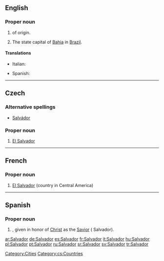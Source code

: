 {{see|salvador}}
==English==

===Proper noun===
{{en-proper-noun}}

# {{given name|male||}} of {{S.}} origin.
# The state capital of [[Bahia]] in [[Brazil]].

====Translations====
{{trans-top|male given name}}
*Italian: {{t|it|Salvatore}}
{{trans-mid}}
*Spanish: {{t|es|Salvador}}
{{trans-bottom}}

[[Category:Cities]]

----

==Czech==

===Alternative spellings===
* [[Salvádor]]

===Proper noun===
{{cs-proper noun|g=m}}

# [[El Salvador]]

[[Category:cs:Countries]]

----

==French==
{{wikipedia|lang=fr}}

===Proper noun===
{{infl|fr|proper noun}}

# [[El Salvador]] (country in Central America)

{{tbot entry|French|El Salvador|2008|April|fr}}

----

==Spanish==

===Proper noun===
{{infl|es|proper noun}}

# {{given name|male||es:}}, given in honor of [[Christ]] as the [[Savior]] ( Salvador).

[[ar:Salvador]]
[[de:Salvador]]
[[es:Salvador]]
[[fr:Salvador]]
[[it:Salvador]]
[[hu:Salvador]]
[[pl:Salvador]]
[[pt:Salvador]]
[[ru:Salvador]]
[[sr:Salvador]]
[[sv:Salvador]]
[[tr:Salvador]]